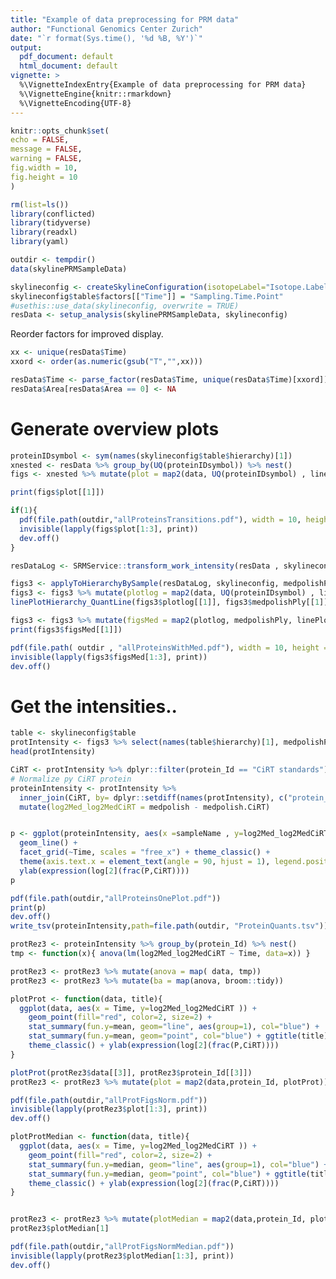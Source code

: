 ```yaml
---
title: "Example of data preprocessing for PRM data"
author: "Functional Genomics Center Zurich"
date: "`r format(Sys.time(), '%d %B, %Y')`"
output:
  pdf_document: default
  html_document: default
vignette: >
  %\VignetteIndexEntry{Example of data preprocessing for PRM data}
  %\VignetteEngine{knitr::rmarkdown}
  %\VignetteEncoding{UTF-8}
---
```


```r
knitr::opts_chunk$set(
echo = FALSE,
message = FALSE,
warning = FALSE,
fig.width = 10,
fig.height = 10
)
```


```r
rm(list=ls())
library(conflicted)
library(tidyverse)
library(readxl)
library(yaml)
```

```r
outdir <- tempdir()
data(skylinePRMSampleData)

skylineconfig <- createSkylineConfiguration(isotopeLabel="Isotope.Label.Type", ident_qValue="Detection.Q.Value")
skylineconfig$table$factors[["Time"]] = "Sampling.Time.Point"
#usethis::use_data(skylineconfig, overwrite = TRUE)
resData <- setup_analysis(skylinePRMSampleData, skylineconfig)
```

Reorder factors for improved display.

```r
xx <- unique(resData$Time)
xxord <- order(as.numeric(gsub("T","",xx)))

resData$Time <- parse_factor(resData$Time, unique(resData$Time)[xxord])
resData$Area[resData$Area == 0] <- NA
```


# Generate overview plots

```r
proteinIDsymbol <- sym(names(skylineconfig$table$hierarchy)[1])
xnested <- resData %>% group_by(UQ(proteinIDsymbol)) %>% nest()
figs <- xnested %>% mutate(plot = map2(data, UQ(proteinIDsymbol) , linePlotHierarchy_configuration, skylineconfig))

print(figs$plot[[1]])
```

```r
if(1){
  pdf(file.path(outdir,"allProteinsTransitions.pdf"), width = 10, height = 10)
  invisible(lapply(figs$plot[1:3], print))
  dev.off()
}
```

```r
resDataLog <- SRMService::transform_work_intensity(resData , skylineconfig, log2)

figs3 <- applyToHierarchyBySample(resDataLog, skylineconfig, medpolishPly)
figs3 <- figs3 %>% mutate(plotlog = map2(data, UQ(proteinIDsymbol) , linePlotHierarchy_configuration, skylineconfig))
linePlotHierarchy_QuantLine(figs3$plotlog[[1]], figs3$medpolishPly[[1]], "medpolish", skylineconfig)

figs3 <- figs3 %>% mutate(figsMed = map2(plotlog, medpolishPly, linePlotHierarchy_QuantLine, "medpolish" , skylineconfig ))
print(figs3$figsMed[[1]])
```

```r
pdf(file.path( outdir , "allProteinsWithMed.pdf"), width = 10, height = 10)
invisible(lapply(figs3$figsMed[1:3], print))
dev.off()
```

# Get the intensities..

```r
table <- skylineconfig$table
protIntensity <- figs3 %>% select(names(table$hierarchy)[1], medpolishPly) %>% unnest()
head(protIntensity)
```


```r
CiRT <- protIntensity %>% dplyr::filter(protein_Id == "CiRT standards")
# Normalize py CiRT protein
proteinIntensity <- protIntensity %>%
  inner_join(CiRT, by= dplyr::setdiff(names(protIntensity), c("protein_Id","medpolish")), suffix = c("",".CiRT")) %>%
  mutate(log2Med_log2MedCiRT = medpolish - medpolish.CiRT)


p <- ggplot(proteinIntensity, aes(x =sampleName , y=log2Med_log2MedCiRT, group=protein_Id, color=protein_Id)) +
  geom_line() +
  facet_grid(~Time, scales = "free_x") + theme_classic() +
  theme(axis.text.x = element_text(angle = 90, hjust = 1), legend.position="top") +
  ylab(expression(log[2](frac(P,CiRT))))
p

```

```r
pdf(file.path(outdir,"allProteinsOnePlot.pdf"))
print(p)
dev.off()
write_tsv(proteinIntensity,path=file.path(outdir, "ProteinQuants.tsv"))

```


```r
protRez3 <- proteinIntensity %>% group_by(protein_Id) %>% nest()
tmp <- function(x){ anova(lm(log2Med_log2MedCiRT ~ Time, data=x)) }

protRez3 <- protRez3 %>% mutate(anova = map( data, tmp))
protRez3 <- protRez3 %>% mutate(ba = map(anova, broom::tidy))

plotProt <- function(data, title){
  ggplot(data, aes(x = Time, y=log2Med_log2MedCiRT )) +
    geom_point(fill="red", color=2, size=2) +
    stat_summary(fun.y=mean, geom="line", aes(group=1), col="blue") +
    stat_summary(fun.y=mean, geom="point", col="blue") + ggtitle(title) +
    theme_classic() + ylab(expression(log[2](frac(P,CiRT))))
}

plotProt(protRez3$data[[3]], protRez3$protein_Id[[3]])
protRez3 <- protRez3 %>% mutate(plot = map2(data,protein_Id, plotProt))
```

```r
pdf(file.path(outdir,"allProtFigsNorm.pdf"))
invisible(lapply(protRez3$plot[1:3], print))
dev.off()
```


```r
plotProtMedian <- function(data, title){
  ggplot(data, aes(x = Time, y=log2Med_log2MedCiRT )) +
    geom_point(fill="red", color=2, size=2) +
    stat_summary(fun.y=median, geom="line", aes(group=1), col="blue") +
    stat_summary(fun.y=median, geom="point", col="blue") + ggtitle(title) +
    theme_classic() + ylab(expression(log[2](frac(P,CiRT))))
}


protRez3 <- protRez3 %>% mutate(plotMedian = map2(data,protein_Id, plotProtMedian))
protRez3$plotMedian[1]
```

```r
pdf(file.path(outdir,"allProtFigsNormMedian.pdf"))
invisible(lapply(protRez3$plotMedian[1:3], print))
dev.off()
```

